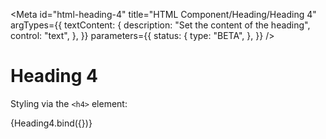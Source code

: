 <!-- @license CC0-1.0 -->


<Meta
  id="html-heading-4"
  title="HTML Component/Heading/Heading 4"
  argTypes={{
    textContent: {
      description: "Set the content of the heading",
      control: "text",
    },
  }}
  parameters={{
    status: {
      type: "BETA",
    },
  }}
/>

# Heading 4

Styling via the `<h4>` element:

<Canvas>
  <Story
    name="Default"
    args={{
      textContent: "The Quick Brown Fox Jumps Over The Lazy Dog",
    }}
  >
    {Heading4.bind({})}
  </Story>
</Canvas>

<ArgsTable story="Default" />
